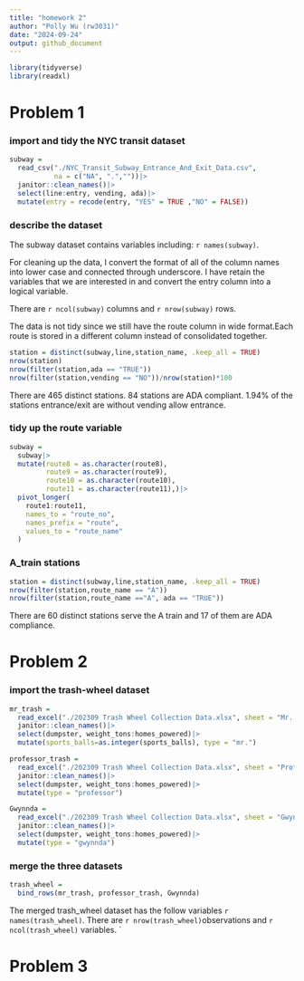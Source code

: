```yaml
---
title: "homework 2"
author: "Polly Wu (rw3031)"
date: "2024-09-24"
output: github_document
---
```


```r
library(tidyverse)
library(readxl)
```

# Problem 1

### import and tidy the NYC transit dataset 

```r
subway = 
  read_csv("./NYC_Transit_Subway_Entrance_And_Exit_Data.csv",  
           na = c("NA", ".",""))|>
  janitor::clean_names()|>
  select(line:entry, vending, ada)|>
  mutate(entry = recode(entry, "YES" = TRUE ,"NO" = FALSE))
```
### describe the dataset

The subway dataset contains variables including: `r names(subway)`.

For cleaning up the data, I convert the format of all of the column names into lower case and connected through underscore. I have retain the variables that we are interested in and convert the entry column into a logical variable. 

There are `r ncol(subway)` columns and `r nrow(subway)` rows. 

The data is not tidy since we still have the route column in wide format.Each route is stored in a different column instead of consolidated together.

```r
station = distinct(subway,line,station_name, .keep_all = TRUE)
nrow(station)
nrow(filter(station,ada == "TRUE"))
nrow(filter(station,vending == "NO"))/nrow(station)*100
```
There are 465 distinct stations.
84 stations are ADA compliant. 
1.94% of the stations entrance/exit are without vending allow entrance. 

### tidy up the route variable

```r
subway =
  subway|>
  mutate(route8 = as.character(route8),
         route9 = as.character(route9),
         route10 = as.character(route10),
         route11 = as.character(route11),)|>
  pivot_longer(
    route1:route11,
    names_to = "route_no",
    names_prefix = "route",
    values_to = "route_name"
  )
```

### A_train stations

```r
station = distinct(subway,line,station_name, .keep_all = TRUE)
nrow(filter(station,route_name == "A"))
nrow(filter(station,route_name =="A", ada == "TRUE"))
```
There are 60 distinct stations serve the A train and 17 of them are ADA compliance. 

# Problem 2

### import the trash-wheel dataset 
```r
mr_trash = 
  read_excel("./202309 Trash Wheel Collection Data.xlsx", sheet = "Mr. Trash Wheel", skip = 1,  na = c("NA", ".","")) |>
  janitor::clean_names()|>
  select(dumpster, weight_tons:homes_powered)|>
  mutate(sports_balls=as.integer(sports_balls), type = "mr.")
```
```r
professor_trash = 
  read_excel("./202309 Trash Wheel Collection Data.xlsx", sheet = "Professor Trash Wheel", skip = 1,  na = c("NA", ".","")) |>
  janitor::clean_names()|>
  select(dumpster, weight_tons:homes_powered)|>
  mutate(type = "professor")
```

```r
Gwynnda = 
  read_excel("./202309 Trash Wheel Collection Data.xlsx", sheet = "Gwynnda Trash Wheel", skip = 1,  na = c("NA", ".","")) |>
  janitor::clean_names()|>
  select(dumpster, weight_tons:homes_powered)|>
  mutate(type = "gwynnda")
```

### merge the three datasets 
```r
trash_wheel = 
  bind_rows(mr_trash, professor_trash, Gwynnda)
```

The merged trash_wheel dataset has the follow variables `r names(trash_wheel)`. There are `r nrow(trash_wheel)`observations and `r ncol(trash_wheel)` variables. `

# Problem 3
